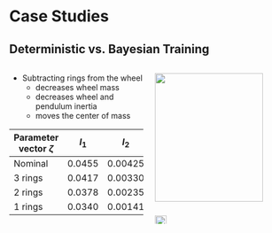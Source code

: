 # Case Studies


## Deterministic vs. Bayesian Training 
<!-- ###################################################################### -->

:::: {.columns}

::: {.column width="50%"}

* Subtracting rings from the wheel
    * decreases wheel mass
    * decreases wheel and pendulum inertia 
    * moves the center of mass

::: {.callout}
|Parameter vector $\zeta$| $I_1$ | $I_2$ | $m g l$ |Error|
|---|:---:|:---:|:---:|:---:|
|Nominal|$0.0455$|$0.00425$|$1.795$|$0$|
|3 rings|$0.0417$|$0.00330$|$1.577$|$0.122$|
|2 rings|$0.0378$|$0.00235$|$1.358$|$0.243$|
|1 rings|$0.0340$|$0.00141$|$1.140$|$0.365$|
:::
:::

::: {.column width="50%"}

![](contents/assets/neuralpbc_bandplot.jpg){width=90% fig-align="center"}
![](contents/assets/iwp.svg){width=30% fig-align="right"}

:::

::::